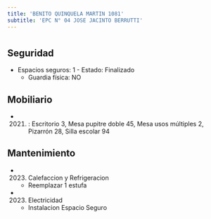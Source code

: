 ```yaml
---
title: 'BENITO QUINQUELA MARTIN 1081'
subtitle: 'EPC N° 04 JOSE JACINTO BERRUTTI'
---
```


#


## Seguridad

*  Espacios seguros: 1 - Estado: Finalizado 
    + Guardia física: NO





## Mobiliario

*  (2021) : Escritorio 3, Mesa pupitre doble 45, Mesa usos múltiples 2, Pizarrón 28, Silla escolar 94 





## Mantenimiento

*  (2023) Calefaccion y Refrigeracion 
    + Reemplazar 1 estufa

*  (2023) Electricidad 
    + Instalacion Espacio Seguro



